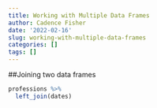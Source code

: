 ```yaml
---
title: Working with Multiple Data Frames
author: Cadence Fisher
date: '2022-02-16'
slug: working-with-multiple-data-frames
categories: []
tags: []
---
```

##Joining two data frames
```r
professions %>%
  left_join(dates)
```

